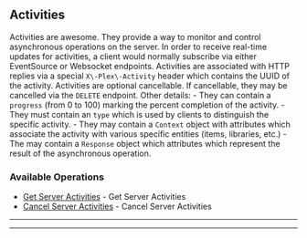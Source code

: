 
## Activities
Activities are awesome. They provide a way to monitor and control asynchronous operations on the server. In order to receive real\-time updates for activities, a client would normally subscribe via either EventSource or Websocket endpoints.
Activities are associated with HTTP replies via a special `X\-Plex\-Activity` header which contains the UUID of the activity.
Activities are optional cancellable. If cancellable, they may be cancelled via the `DELETE` endpoint. Other details:
\- They can contain a `progress` (from 0 to 100) marking the percent completion of the activity.
\- They must contain an `type` which is used by clients to distinguish the specific activity.
\- They may contain a `Context` object with attributes which associate the activity with various specific entities (items, libraries, etc.)
\- The may contain a `Response` object which attributes which represent the result of the asynchronous operation.


### Available Operations

* [Get Server Activities](/curl/activities/get_server_activities) - Get Server Activities
* [Cancel Server Activities](/curl/activities/cancel_server_activities) - Cancel Server Activities

---
<GetServerActivities />

---
<CancelServerActivities />
